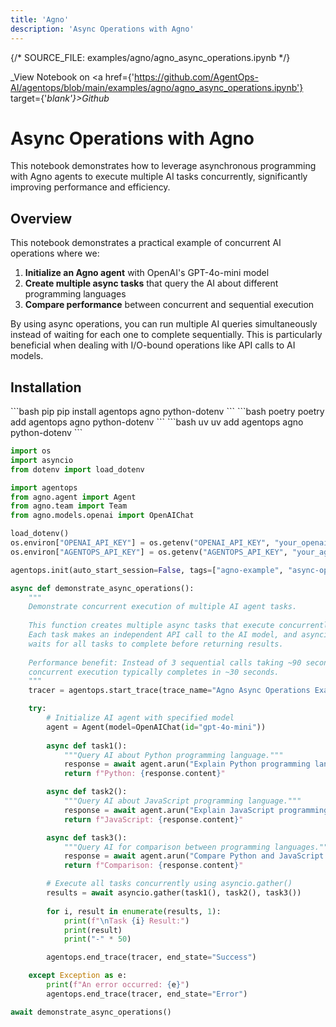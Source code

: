 ```yaml
---
title: 'Agno'
description: 'Async Operations with Agno'
---
```

{/*  SOURCE_FILE: examples/agno/agno_async_operations.ipynb  */}

_View Notebook on <a href={'https://github.com/AgentOps-AI/agentops/blob/main/examples/agno/agno_async_operations.ipynb'} target={'_blank'}>Github</a>_

# Async Operations with Agno

This notebook demonstrates how to leverage asynchronous programming with Agno agents to execute multiple AI tasks concurrently, significantly improving performance and efficiency.

## Overview
This notebook demonstrates a practical example of concurrent AI operations where we:

1. **Initialize an Agno agent** with OpenAI's GPT-4o-mini model
2. **Create multiple async tasks** that query the AI about different programming languages
3. **Compare performance** between concurrent and sequential execution

By using async operations, you can run multiple AI queries simultaneously instead of waiting for each one to complete sequentially. This is particularly beneficial when dealing with I/O-bound operations like API calls to AI models.





## Installation
<CodeGroup>
  ```bash pip
  pip install agentops agno python-dotenv
  ```
  ```bash poetry
  poetry add agentops agno python-dotenv
  ```
  ```bash uv
  uv add agentops agno python-dotenv
  ```
</CodeGroup>

```python
import os
import asyncio
from dotenv import load_dotenv

import agentops
from agno.agent import Agent
from agno.team import Team
from agno.models.openai import OpenAIChat
```


```python
load_dotenv()
os.environ["OPENAI_API_KEY"] = os.getenv("OPENAI_API_KEY", "your_openai_api_key_here")
os.environ["AGENTOPS_API_KEY"] = os.getenv("AGENTOPS_API_KEY", "your_agentops_api_key_here")
```


```python
agentops.init(auto_start_session=False, tags=["agno-example", "async-operation"])
```


```python
async def demonstrate_async_operations():
    """
    Demonstrate concurrent execution of multiple AI agent tasks.
    
    This function creates multiple async tasks that execute concurrently rather than sequentially.
    Each task makes an independent API call to the AI model, and asyncio.gather() 
    waits for all tasks to complete before returning results.
    
    Performance benefit: Instead of 3 sequential calls taking ~90 seconds total,
    concurrent execution typically completes in ~30 seconds.
    """
    tracer = agentops.start_trace(trace_name="Agno Async Operations Example",)

    try:
        # Initialize AI agent with specified model
        agent = Agent(model=OpenAIChat(id="gpt-4o-mini"))
        
        async def task1():
            """Query AI about Python programming language."""
            response = await agent.arun("Explain Python programming language in one paragraph")
            return f"Python: {response.content}"

        async def task2():
            """Query AI about JavaScript programming language."""
            response = await agent.arun("Explain JavaScript programming language in one paragraph")
            return f"JavaScript: {response.content}"

        async def task3():
            """Query AI for comparison between programming languages."""
            response = await agent.arun("Compare Python and JavaScript briefly")
            return f"Comparison: {response.content}"

        # Execute all tasks concurrently using asyncio.gather()
        results = await asyncio.gather(task1(), task2(), task3())
        
        for i, result in enumerate(results, 1):
            print(f"\nTask {i} Result:")
            print(result)
            print("-" * 50)

        agentops.end_trace(tracer, end_state="Success")

    except Exception as e:
        print(f"An error occurred: {e}")
        agentops.end_trace(tracer, end_state="Error")
```


```python
await demonstrate_async_operations()
```


<script type="module" src="/scripts/github_stars.js"></script>
<script type="module" src="/scripts/scroll-img-fadein-animation.js"></script>
<script type="module" src="/scripts/button_heartbeat_animation.js"></script>
<script type="module" src="/scripts/adjust_api_dynamically.js"></script>